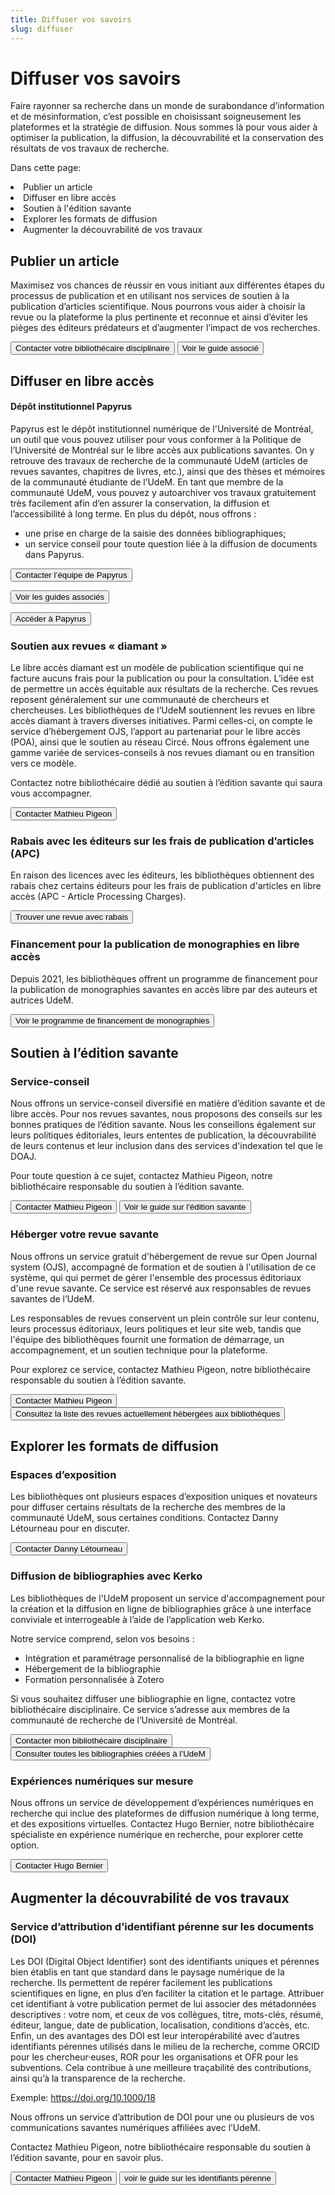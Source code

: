 ```yaml
---
title: Diffuser vos savoirs
slug: diffuser
---
```



# Diffuser vos savoirs
Faire rayonner sa recherche dans un monde de surabondance d’information et de mésinformation, c’est possible en choisissant soigneusement les plateformes et la stratégie de diffusion. Nous sommes là pour vous aider à optimiser la publication, la diffusion, la découvrabilité et la conservation des résultats de vos travaux de recherche.

Dans cette page:
 <Liste variant="fleche">
    <li>Publier un article</li>
    <li>Diffuser en libre accès</li>
    <li>Soutien à l'édition savante</li>
    <li>Explorer les formats de diffusion</li>
    <li>Augmenter la découvrabilité de vos travaux</li>
  </Liste>

## Publier un article
Maximisez vos chances de réussir en vous initiant aux différentes étapes du processus de publication et en utilisant nos services de soutien à la publication d’articles scientifique. Nous pourrons vous aider à choisir la revue ou la plateforme la plus pertinente et reconnue et ainsi d’éviter les pièges des éditeurs prédateurs et d’augmenter l’impact de vos recherches.

<Button primary href="../nous-joindre/notre-equipe.mdx">Contacter votre bibliothécaire disciplinaire</Button>
<Button secondary href="https://boite-outils.bib.umontreal.ca/c.php?g=729337&p=5232780">Voir le guide associé</Button>


## Diffuser en libre accès

#### Dépôt institutionnel Papyrus 
Papyrus est le dépôt institutionnel numérique de l'Université de Montréal, un outil que vous pouvez utiliser pour vous conformer à la Politique de l’Université de Montréal sur le libre accès aux publications savantes. On y retrouve des travaux de recherche de la communauté UdeM (articles de revues savantes, chapitres de livres, etc.), ainsi que des thèses et mémoires de la communauté étudiante de l’UdeM. En tant que membre de la communauté UdeM, vous pouvez y autoarchiver vos travaux gratuitement très facilement afin d’en assurer la conservation, la diffusion et l’accessibilité à long terme. En plus du dépôt, nous offrons : 
- une prise en charge de la saisie des données bibliographiques;
- un service conseil pour toute question liée à la diffusion de documents dans Papyrus.

<Button primary href="mailto:depot@bib.umontreal.ca">Contacter l’équipe de Papyrus</Button>

<Button secondary href="https://boite-outils.bib.umontreal.ca/recherche">Voir les guides associés</Button>

<Button secondary href="https://umontreal.scholaris.ca/home">Accéder à Papyrus</Button>

### Soutien aux revues « diamant »
Le libre accès diamant est un modèle de publication scientifique qui ne facture aucuns frais pour la publication ou pour la consultation.   L’idée est de permettre un accès équitable aux résultats de la recherche.  Ces revues reposent généralement sur une communauté de chercheurs et chercheuses. 
Les bibliothèques de l’UdeM soutiennent les revues en libre accès diamant à travers diverses initiatives. Parmi celles-ci, on compte le service d’hébergement OJS, l’apport au partenariat pour le libre accès (POA), ainsi que le soutien au réseau Circé. Nous offrons également une gamme variée de services-conseils à nos revues diamant ou en transition vers ce modèle. 

Contactez notre bibliothécaire dédié au soutien à l’édition savante qui saura vous accompagner. 

<Button primary href="mailto:mathieu.pigeon@umontreal.ca">Contacter Mathieu Pigeon</Button>

### Rabais avec les éditeurs sur les frais de publication d’articles (APC)
En raison des licences avec les éditeurs, les bibliothèques obtiennent des rabais chez certains éditeurs pour les frais de publication d'articles en libre accès (APC - Article Processing Charges).

<Button primary href="https://search.scifree.se/umontreal">Trouver une revue avec rabais</Button>

### Financement pour la publication de monographies en libre accès
Depuis 2021, les bibliothèques offrent un programme de financement pour la publication de monographies savantes en accès libre par des auteurs et autrices UdeM.
  
<Button primary href="financement-monographie">Voir le programme de financement de monographies</Button>

## Soutien à l’édition savante
### Service-conseil
Nous offrons un service-conseil diversifié en matière d’édition savante et de libre accès. Pour nos revues savantes, nous proposons des conseils sur les bonnes pratiques de l’édition savante. Nous les conseillons également sur leurs politiques éditoriales, leurs ententes de publication, la découvrabilité de leurs contenus et leur inclusion dans des services d'indexation tel que le DOAJ.

Pour toute question à ce sujet, contactez Mathieu Pigeon, notre bibliothécaire responsable du soutien à l’édition savante.

<Button primary href="mailto:mathieu.pigeon@umontreal.ca">Contacter Mathieu Pigeon</Button>
<Button secondary href="https://boite-outils.bib.umontreal.ca/gerer-diffuser/libre-acces/services-libres-acces/soutien-revues-savantes">Voir le guide sur l'édition savante</Button>

### Héberger votre revue savante
Nous offrons un service gratuit d'hébergement de revue sur Open Journal system (OJS), accompagné de formation et de soutien à l'utilisation de ce système, qui qui permet de gérer l'ensemble des processus éditoriaux d'une revue savante. Ce service est réservé aux responsables de revues savantes de l’UdeM.

Les responsables de revues conservent un plein contrôle sur leur contenu, leurs processus éditoriaux, leurs politiques et leur site web, tandis que l'équipe des bibliothèques fournit une formation de démarrage, un accompagnement, et un soutien technique pour la plateforme.

Pour explorez ce service, contactez Mathieu Pigeon, notre bibliothécaire responsable du soutien à l’édition savante.

<Button primary href="mailto:mathieu.pigeon@umontreal.ca">Contacter Mathieu Pigeon</Button>
<Button secondary href="#">Consultez la liste des revues actuellement hébergées aux bibliothèques</Button>


## Explorer les formats de diffusion
### Espaces d’exposition
Les bibliothèques ont plusieurs espaces d’exposition uniques et novateurs pour diffuser certains résultats de la recherche des membres de la communauté UdeM, sous certaines conditions. 
Contactez Danny Létourneau pour en discuter.

<Button primary href="mailto:danny.letourneau@umontreal.ca">Contacter Danny Létourneau</Button>

### Diffusion de bibliographies avec Kerko
Les bibliothèques de l'UdeM proposent un service d'accompagnement pour la création et la diffusion en ligne de bibliographies grâce à une interface conviviale et interrogeable à l’aide de l’application web Kerko. 

Notre service comprend, selon vos besoins : 
- Intégration et paramétrage personnalisé de la bibliographie en ligne
- Hébergement de la bibliographie
- Formation personnalisée à Zotero

Si vous souhaitez diffuser une bibliographie en ligne, contactez votre bibliothécaire disciplinaire. Ce service s’adresse aux membres de la communauté de recherche de l’Université de Montréal.

<Button primary href="../nous-joindre/notre-equipe">Contacter mon bibliothécaire disciplinaire</Button>
<Button secondary href="#">Consulter toutes les bibliographies créées à l’UdeM</Button>

### Expériences numériques sur mesure
Nous offrons un service de développement d’expériences numériques en recherche qui inclue des plateformes de diffusion numérique à long terme, et des expositions virtuelles. 
Contactez Hugo Bernier, notre bibliothécaire spécialiste en expérience numérique en recherche, pour explorer cette option.

<Button primary href="mailto:hugo.bernier@umontreal.ca">Contacter Hugo Bernier</Button>

## Augmenter la découvrabilité de vos travaux
### Service d’attribution d’identifiant pérenne sur les documents (DOI)
Les DOI (Digital Object Identifier) sont des identifiants uniques et pérennes bien établis en tant que standard dans le paysage numérique de la recherche. Ils permettent de repérer facilement les publications scientifiques en ligne, en plus d’en faciliter la citation et le partage.
Attribuer cet identifiant à votre publication permet de lui associer des métadonnées descriptives : votre nom, et ceux de vos collègues, titre, mots-clés, résumé, éditeur, langue, date de publication, localisation, conditions d’accès, etc.
Enfin, un des avantages des DOI est leur interopérabilité avec d’autres identifiants pérennes utilisés dans le milieu de la recherche, comme ORCID pour les chercheur·euses, ROR pour les organisations et OFR pour les subventions. Cela contribue à une meilleure traçabilité des contributions, ainsi qu’à la transparence de la recherche.

Exemple: https://doi.org/10.1000/18

Nous offrons un service d’attribution de DOI pour une ou plusieurs de vos communications savantes numériques affiliées avec l’UdeM.

Contactez Mathieu Pigeon, notre bibliothécaire responsable du soutien à l’édition savante, pour en savoir plus.

<Button primary href="mailto:mathieu.pigeon@umontreal.ca">Contacter Mathieu Pigeon</Button>
<Button secondary href="#">voir le guide sur les identifiants pérenne</Button>
